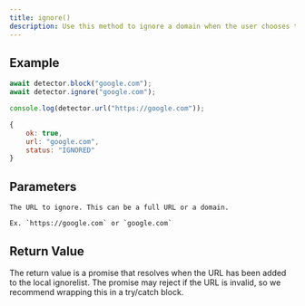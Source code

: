 ```yaml
---
title: ignore()
description: Use this method to ignore a domain when the user chooses to continue at their own risk after seeing a warning
---
```


## Example

<CodeGroup>

```js Code
await detector.block("google.com");
await detector.ignore("google.com");

console.log(detector.url("https://google.com"));
```

```js Output
{
    ok: true,
    url: "google.com",
    status: "IGNORED"
}
```

</CodeGroup>

## Parameters

<ParamField body="url" type="string" required>

    The URL to ignore. This can be a full URL or a domain.

    Ex. `https://google.com` or `google.com`

</ParamField>

## Return Value

The return value is a promise that resolves when the URL has been added to the local ignorelist. The promise may
reject if the URL is invalid, so we recommend wrapping this in a try/catch block.
